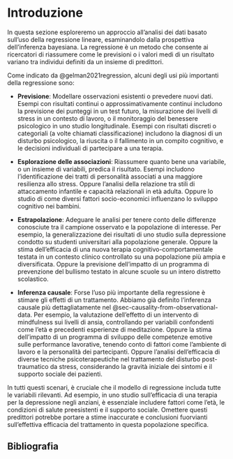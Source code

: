 # Introduzione {.unnumbered}

In questa sezione esploreremo un approccio all'analisi dei dati basato sull'uso della regressione lineare, esaminandolo dalla prospettiva dell'inferenza bayesiana. La regressione è un metodo che consente ai ricercatori di riassumere come le previsioni o i valori medi di un risultato variano tra individui definiti da un insieme di predittori.

Come indicato da @gelman2021regression, alcuni degli usi più importanti della regressione sono:

- **Previsione**: Modellare osservazioni esistenti o prevedere nuovi dati. Esempi con risultati continui o approssimativamente continui includono la previsione dei punteggi in un test futuro, la misurazione dei livelli di stress in un contesto di lavoro, o il monitoraggio del benessere psicologico in uno studio longitudinale. Esempi con risultati discreti o categoriali (a volte chiamati classificazione) includono la diagnosi di un disturbo psicologico, la riuscita o il fallimento in un compito cognitivo, e le decisioni individuali di partecipare a una terapia.

- **Esplorazione delle associazioni**: Riassumere quanto bene una variabile, o un insieme di variabili, predica il risultato. Esempi includono l'identificazione dei tratti di personalità associati a una maggiore resilienza allo stress. Oppure l'analisi della relazione tra stili di attaccamento infantile e capacità relazionali in età adulta. Oppure lo studio di come diversi fattori socio-economici influenzano lo sviluppo cognitivo nei bambini.

- **Estrapolazione**: Adeguare le analisi per tenere conto delle differenze conosciute tra il campione osservato e la popolazione di interesse. Per esempio, la generalizzazione dei risultati di uno studio sulla depressione condotto su studenti universitari alla popolazione generale. Oppure la stima dell'efficacia di una nuova terapia cognitivo-comportamentale testata in un contesto clinico controllato su una popolazione più ampia e diversificata. Oppure la previsione dell'impatto di un programma di prevenzione del bullismo testato in alcune scuole su un intero distretto scolastico.

- **Inferenza causale**: Forse l'uso più importante della regressione è stimare gli effetti di un trattamento. Abbiamo già definito l'inferenza causale più dettagliatamente nel @sec-causality-from-observational-data. Per esempio, la valutazione dell'effetto di un intervento di mindfulness sui livelli di ansia, controllando per variabili confondenti come l'età e precedenti esperienze di meditazione. Oppure la stima dell'impatto di un programma di sviluppo delle competenze emotive sulle performance lavorative, tenendo conto di fattori come l'ambiente di lavoro e la personalità dei partecipanti. Oppure l'analisi dell'efficacia di diverse tecniche psicoterapeutiche nel trattamento del disturbo post-traumatico da stress, considerando la gravità iniziale dei sintomi e il supporto sociale dei pazienti.

In tutti questi scenari, è cruciale che il modello di regressione includa tutte le variabili rilevanti. Ad esempio, in uno studio sull'efficacia di una terapia per la depressione negli anziani, è essenziale includere fattori come l'età, le condizioni di salute preesistenti e il supporto sociale. Omettere questi predittori potrebbe portare a stime inaccurate e conclusioni fuorvianti sull'effettiva efficacia del trattamento in questa popolazione specifica.

## Bibliografia {.unnumbered}
